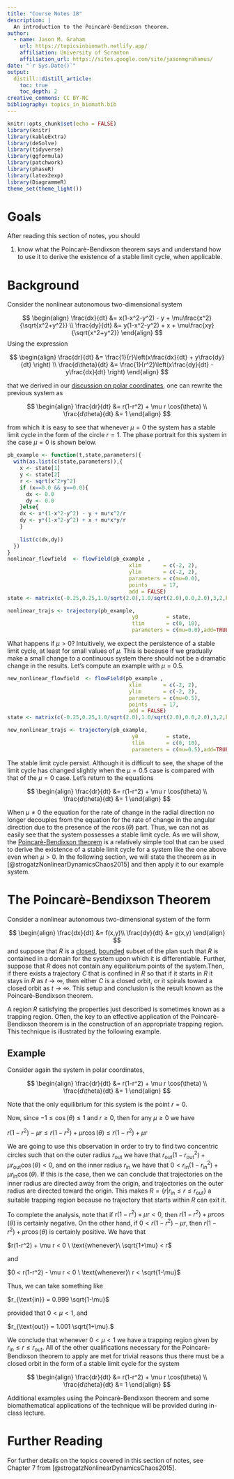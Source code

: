 ```yaml
---
title: "Course Notes 18"
description: |
  An introduction to the Poincarè-Bendixson theorem. 
author:
  - name: Jason M. Graham 
    url: https://topicsinbiomath.netlify.app/
    affiliation: University of Scranton 
    affiliation_url: https://sites.google.com/site/jasonmgrahamus/
date: "`r Sys.Date()`"
output: 
  distill::distill_article:
    toc: true
    toc_depth: 2
creative_commons: CC BY-NC
bibliography: topics_in_biomath.bib
---
```


```r
knitr::opts_chunk$set(echo = FALSE)
library(knitr)
library(kableExtra)
library(deSolve)
library(tidyverse)
library(ggformula)
library(patchwork)
library(phaseR)
library(latex2exp)
library(DiagrammeR)
theme_set(theme_light())
```


# Goals

After reading this section of notes, you should

1) know what the Poincarè-Bendixson theorem says and understand how to use it to derive the existence of a stable limit cycle, when applicable.  


# Background

Consider the nonlinear autonomous two-dimensional system

$$
\begin{align}
\frac{dx}{dt} &= x(1-x^2-y^2) - y + \mu\frac{x^2}{\sqrt{x^2+y^2}} \\
\frac{dy}{dt} &= y(1-x^2-y^2) + x + \mu\frac{xy}{\sqrt{x^2+y^2}}
\end{align}
$$
Using the expression

$$
\begin{align}
\frac{dr}{dt} &= \frac{1}{r}\left(x\frac{dx}{dt} + y\frac{dy}{dt} \right) \\
\frac{d\theta}{dt} &= \frac{1}{r^2}\left(x\frac{dy}{dt} - y\frac{dx}{dt} \right)
\end{align}
$$

that we derived in our [discussion on polar coordinates](https://topicsinbiomath.netlify.app/notes016.html#polar-coordinates), one can rewrite the previous system as

$$
\begin{align}
\frac{dr}{dt} &= r(1-r^2) + \mu r \cos(\theta) \\
\frac{d\theta}{dt} &= 1
\end{align}
$$

from which it is easy to see that whenever $\mu=0$ the system has a stable limit cycle in the form of the circle $r=1$. The phase portrait for this system in the case $\mu=0$ is shown below.

```r
pb_example <- function(t,state,parameters){
  with(as.list(c(state,parameters)),{
    x <- state[1]
    y <- state[2]
    r <- sqrt(x^2+y^2)
    if (x==0.0 && y==0.0){
      dx <- 0.0
      dy <- 0.0
    }else{
    dx <- x*(1-x^2-y^2) - y + mu*x^2/r
    dy <- y*(1-x^2-y^2) + x + mu*x*y/r
    }
    
    list(c(dx,dy))
  })
}
nonlinear_flowfield  <- flowField(pb_example ,
                                       xlim       = c(-2, 2),
                                       ylim       = c(-2, 2),
                                       parameters = c(mu=0.0),
                                       points     = 17,
                                       add = FALSE)
state <- matrix(c(-0.25,0.25,1.0/sqrt(2.0),1.0/sqrt(2.0),0.0,2.0),3,2,byrow = TRUE)

nonlinear_trajs <- trajectory(pb_example,
                                        y0         = state,
                                        tlim       = c(0, 10),
                                        parameters = c(mu=0.0),add=TRUE)
```

What  happens if $\mu > 0$? Intuitively, we expect the persistence of a stable limit cycle, at least for small values of $\mu$. This is because if we gradually make a small change to a continuous system there should not be a dramatic change in the results. Let's compute an example with $\mu = 0.5$.

```r
new_nonlinear_flowfield  <- flowField(pb_example ,
                                       xlim       = c(-2, 2),
                                       ylim       = c(-2, 2),
                                       parameters = c(mu=0.5),
                                       points     = 17,
                                       add = FALSE)
state <- matrix(c(-0.25,0.25,1.0/sqrt(2.0),1.0/sqrt(2.0),0.0,2.0),3,2,byrow = TRUE)

new_nonlinear_trajs <- trajectory(pb_example,
                                        y0         = state,
                                        tlim       = c(0, 10),
                                        parameters = c(mu=0.5),add=TRUE)
```

The stable limit cycle persist. Although it is difficult to see, the shape of the limit cycle has changed slightly when the $\mu = 0.5$ case is compared with that of the $\mu = 0$ case. Let's return to the equations

$$
\begin{align}
\frac{dr}{dt} &= r(1-r^2) + \mu r \cos(\theta) \\
\frac{d\theta}{dt} &= 1
\end{align}
$$


When $\mu \neq 0$ the equation for the rate of change in the radial direction no longer decouples from the equation for the rate of change in the angular direction due to the presence of the $r\cos(\theta)$ part. Thus, we can not as easily see that the system possesses a stable limit cycle. As we will show, the  [Poincarè-Bendixson theorem](https://en.wikipedia.org/wiki/Poincar%C3%A9%E2%80%93Bendixson_theorem) is a relatively simple tool that can be used to derive the existence  of a stable limit cycle for a system like the one above even when $\mu > 0$. In the following section, we will state the theorem as in [@strogatzNonlinearDynamicsChaos2015] and then apply it to our example system. 

# The Poincarè-Bendixson Theorem

Consider a nonlinear autonomous two-dimensional system of the form

$$
\begin{align}
\frac{dx}{dt} &=  f(x,y)\\
\frac{dy}{dt} &=  g(x,y)
\end{align}
$$
and suppose that $R$ is a [closed](https://en.wikipedia.org/wiki/Closed_set), [bounded](https://en.wikipedia.org/wiki/Bounded_set) subset of the plan such that $R$ is contained in a domain for the system upon which it is differentiable. Further, suppose that $R$ does not contain any equilibrium points of the system.Then, if there exists a trajectory $C$ that is confined in $R$ so that if it starts in $R$ it stays in $R$ as $t\rightarrow \infty$, then either $C$ is a closed orbit, or it spirals toward a closed orbit as  $t\rightarrow \infty$. This setup and conclusion is the result known as the Poincarè-Bendixson theorem. 

A region $R$ satisfying the properties just described is sometimes known as a trapping region. Often, the key to an effective application of the Poincarè-Bendixson theorem is in the construction of an appropriate trapping region. This technique is illustrated by the following example. 

## Example

Consider again the system in polar coordinates,

$$
\begin{align}
\frac{dr}{dt} &= r(1-r^2) + \mu r \cos(\theta) \\
\frac{d\theta}{dt} &= 1
\end{align}
$$

Note that the only equilibrium for this system is the point $r=0$. 

Now, since $-1 \leq \cos(\theta) \leq 1$ and $r\geq 0$, then for any $\mu \geq 0$ we have

$r(1-r^2) - \mu r \leq r(1-r^2) + \mu r \cos(\theta) \leq r(1-r^2) + \mu r$

We are going to use this observation in order to try to find two concentric circles such that on the outer radius $r_{\text{out}}$ we have that $r_{\text{out}}(1-r_{\text{out}}^2) + \mu r_{\text{out}} \cos(\theta) < 0$, and on the inner radius $r_{\text{in}}$ we have that $0 < r_{\text{in}}(1-r_{\text{in}}^2) + \mu r_{\text{in}} \cos(\theta)$. If this is the case, then we can conclude that trajectories on the inner radius are directed away from the origin, and trajectories on the outer radius are directed toward the origin. This makes $R = \{r| r_{\text{in}} \leq r \leq r_{\text{out}}\}$ a suitable trapping region because no trajectory that starts within $R$ can exit it. 

To complete the analysis, note that if $r(1-r^2) + \mu r < 0$, then $r(1-r^2) + \mu r \cos(\theta)$ is certainly negative. On the other hand, if $0 < r(1-r^2) - \mu r$, then $r(1-r^2) + \mu r \cos(\theta)$ is certainly positive. We have that

$r(1-r^2) + \mu r < 0 \ \text{whenever}\ \sqrt{1+\mu} < r$

and 

$0 < r(1-r^2) - \mu r < 0 \ \text{whenever}\ r < \sqrt{1-\mu}$

Thus, we can take something like

$r_{\text{in}} = 0.999 \sqrt{1-\mu}$

provided that $0 < \mu < 1$, and

$r_{\text{out}} = 1.001 \sqrt{1+\mu}.$

We conclude that whenever $0 < \mu < 1$ we have a trapping region given by $r_{\text{in}} \leq r \leq r_{\text{out}}$. All of the other qualifications necessary for the Poincarè-Bendixson theorem to apply are met for trivial reasons thus there must be a closed orbit in the form of a stable limit cycle for the system

$$
\begin{align}
\frac{dr}{dt} &= r(1-r^2) + \mu r \cos(\theta) \\
\frac{d\theta}{dt} &= 1
\end{align}
$$

Additional examples using the Poincarè-Bendixson theorem and some biomathematical applications of the technique will be provided during in-class lecture. 

# Further Reading 

For further details on the topics covered in this section of notes, see Chapter 7 from [@strogatzNonlinearDynamicsChaos2015]. 

